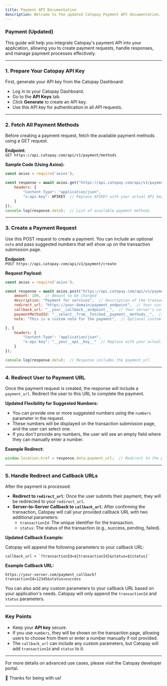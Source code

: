 ```yaml
---
title: Payment API Documentation
description: Welcome to the updated Catopay Payment API documentation. Follow these steps to seamlessly integrate Catopay's payment services into your application.
---
```

### Payment (Updated)

This guide will help you integrate Catopay's payment API into your application, allowing you to create payment requests, handle responses, and manage payment processes effectively.

---

### 1. Prepare Your Catopay API Key

First, generate your API key from the Catopay Dashboard:

- Log in to your Catopay Dashboard.
- Go to the **API Keys** tab.
- Click **Generate** to create an API key.
- Use this API key for authentication in all API requests.

---

### 2. Fetch All Payment Methods

Before creating a payment request, fetch the available payment methods using a GET request.

**Endpoint:**  
`GET https://api.catopay.com/api/v1/payment/methods`

**Sample Code (Using Axios):**
```javascript
const axios = require('axios');

const response = await axios.get("https://api.catopay.com/api/v1/payment/methods", {
    headers: {
        "Content-Type": "application/json",
        "x-api-key": APIKEY  // Replace APIKEY with your actual API key
    }
});
console.log(response.data);  // List of available payment methods
```

---

### 3. Create a Payment Request

Use this POST request to create a payment. You can include an optional `note` and pass suggested numbers that will show up on the transaction submission page.

**Endpoint:**  
`POST https://api.catopay.com/api/v1/payment/create`

**Request Payload:**
```javascript
const axios = require('axios');

const response = await axios.post("https://api.catopay.com/api/v1/payment/create", {
    amount: 100,  // Amount to be charged
    description: "Payment for services",  // Description of the transaction
    redirect_url: "https://your-domain/payment_endpoint",  // Your custom redirect URL
    callback_url: "__your__callback__endpoint__",  // Your server's callback URL
    paymentMethodId: "__select__from__fetched__payment__methods__",  // ID from fetched methods
    note: "This is a custom note for the payment",  // Optional custom note

}, {
    headers: {
        "Content-Type": "application/json",
        "x-api-key": "__your__api__key__"  // Replace with your actual API key
    }
});

console.log(response.data);  // Response includes the payment_url
```

---

### 4. Redirect User to Payment URL

Once the payment request is created, the response will include a `payment_url`. Redirect the user to this URL to complete the payment.

**Updated Flexibility for Suggested Numbers:**
- You can provide one or more suggested numbers using the `numbers` parameter in the request.
- These numbers will be displayed on the transaction submission page, and the user can select one.
- If you don't provide any numbers, the user will see an empty field where they can manually enter a number.

**Example Redirect:**
```javascript
window.location.href = response.data.payment_url;  // Redirect to the payment page
```

---

### 5. Handle Redirect and Callback URLs

After the payment is processed:

- **Redirect to `redirect_url`**: Once the user submits their payment, they will be redirected to your `redirect_url`.
- **Server-to-Server Callback to `callback_url`**: After confirming the transaction, Catopay will call your provided callback URL with two additional parameters:
  - `transactionId`: The unique identifier for the transaction.
  - `status`: The status of the transaction (e.g., success, pending, failed).

**Updated Callback Example:**

Catopay will append the following parameters to your callback URL:
```
callback_url + `?transactionId=${transactionId}&status=${status}`
```

**Example Callback URL:**
```
https://your-server.com/payment_callback?transactionId=12345&status=success
```

You can also add any custom parameters to your callback URL based on your application's needs. Catopay will only append the `transactionId` and `status` parameters.

---

### Key Points

- Keep your **API key** secure.
- If you use `numbers`, they will be shown on the transaction page, allowing users to choose from them or enter a number manually if not provided.
- The `callback_url` can include any custom parameters, but Catopay will add `transactionId` and `status` to it.

---

For more details on advanced use cases, please visit the Catopay developer portal.


💖 Thanks for being with us! 
